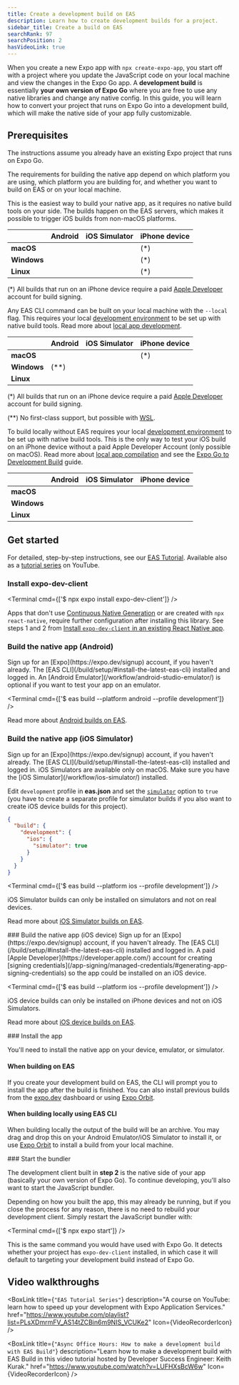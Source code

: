 ```yaml
---
title: Create a development build on EAS
description: Learn how to create development builds for a project.
sidebar_title: Create a build on EAS
searchRank: 97
searchPosition: 2
hasVideoLink: true
---
```




When you create a new Expo app with `npx create-expo-app`, you start off with a project where you update the JavaScript code on your local machine and view the changes in the Expo Go app. A **development build** is essentially **your own version of Expo Go** where you are free to use any native libraries and change any native config. In this guide, you will learn how to convert your project that runs on Expo Go into a development build, which will make the native side of your app fully customizable.

<VideoBoxLink videoId="uQCE9zl3dXU" title="How to create a development build" />

## Prerequisites

The instructions assume you already have an existing Expo project that runs on Expo Go.

The requirements for building the native app depend on which platform you are using, which platform you are building for, and whether you want to build on EAS or on your local machine.

<Collapsible summary="Build on EAS">

This is the easiest way to build your native app, as it requires no native build tools on your side. The builds happen on the EAS servers, which makes it possible to trigger iOS builds from non-macOS platforms.

|             | Android    | iOS Simulator | iPhone device   |
| ----------- | ---------- | ------------- | --------------- |
| **macOS**   | <YesIcon/> | <YesIcon/>    | <YesIcon/> (\*) |
| **Windows** | <YesIcon/> | <YesIcon/>    | <YesIcon/> (\*) |
| **Linux**   | <YesIcon/> | <YesIcon/>    | <YesIcon/> (\*) |

(\*) All builds that run on an iPhone device require a paid [Apple Developer](https://developer.apple.com) account for build signing.

</Collapsible>

<Collapsible summary="Build locally using the EAS CLI">

Any EAS CLI command can be built on your local machine with the `--local` flag. This requires your local [development environment](https://reactnative.dev/docs/set-up-your-environment?os=macos&platform=ios) to be set up with native build tools. Read more about [local app development](/build-reference/local-builds/).

|             | Android           | iOS Simulator | iPhone device   |
| ----------- | ----------------- | ------------- | --------------- |
| **macOS**   | <YesIcon/>        | <YesIcon/>    | <YesIcon/> (\*) |
| **Windows** | <YesIcon/> (\*\*) | <NoIcon />    | <NoIcon />      |
| **Linux**   | <YesIcon/>        | <NoIcon />    | <NoIcon />      |

(\*) All builds that run on an iPhone device require a paid [Apple Developer](developer.apple.com) account for build signing.

(\*\*) No first-class support, but possible with [WSL](http://expo.fyi/wsl.md).

</Collapsible>

<Collapsible summary="Build locally without EAS">

To build locally without EAS requires your local [development environment](https://reactnative.dev/docs/set-up-your-environment?os=macos&platform=ios) to be set up with native build tools. This is the only way to test your iOS build on an iPhone device without a paid Apple Developer Account (only possible on macOS). Read more about [local app compilation](/guides/local-app-development/#local-app-compilation) and see the [Expo Go to Development Build](/develop/development-builds/expo-go-to-dev-build/) guide.

|             | Android    | iOS Simulator | iPhone device |
| ----------- | ---------- | ------------- | ------------- |
| **macOS**   | <YesIcon/> | <YesIcon/>    | <YesIcon/>    |
| **Windows** | <YesIcon/> | <NoIcon />    | <NoIcon />    |
| **Linux**   | <YesIcon/> | <NoIcon />    | <NoIcon />    |

</Collapsible>

## Get started

For detailed, step-by-step instructions, see our [EAS Tutorial](/tutorial/eas/introduction). Available also as a [tutorial series](https://www.youtube.com/playlist?list=PLsXDmrmFV_AS14tZCBin6m9NIS_VCUKe2) on YouTube.

<Step label="1">

### Install expo-dev-client

<Terminal cmd={['$ npx expo install expo-dev-client']} />

<Collapsible summary="Are you using this library in a existing (bare) React Native apps?">

Apps that don't use [Continuous Native Generation](/workflow/continuous-native-generation/) or are created with `npx react-native`, require further configuration after installing this library. See steps 1 and 2 from [Install `expo-dev-client` in an existing React Native app](/bare/install-dev-builds-in-bare/).

</Collapsible>

</Step>

<Step label="2">

### Build the native app (Android)

<Prerequisites numberOfRequirements={3}>
  <Requirement number={1} title="Expo account">
    Sign up for an [Expo](https://expo.dev/signup) account, if you haven't
    already.
  </Requirement>
  <Requirement number={2} title="EAS CLI">
    The [EAS CLI](/build/setup/#install-the-latest-eas-cli) installed and logged
    in.
    <Terminal cmd={['$ npm install -g eas-cli && eas login']} />
  </Requirement>
  <Requirement number={3} title="An Android Emulator (optional)">
    An [Android Emulator](/workflow/android-studio-emulator/) is optional if you
    want to test your app on an emulator.
  </Requirement>
</Prerequisites>

<Terminal cmd={['$ eas build --platform android --profile development']} />

Read more about [Android builds on EAS](/tutorial/eas/android-development-build).

</Step>

<Step label="2">

### Build the native app (iOS Simulator)

<Prerequisites numberOfRequirements={3}>
  <Requirement number={1} title="Expo account">
    Sign up for an [Expo](https://expo.dev/signup) account, if you haven't
    already.
  </Requirement>
  <Requirement number={2} title="EAS CLI">
    The [EAS CLI](/build/setup/#install-the-latest-eas-cli) installed and logged
    in.
    <Terminal cmd={['$ npm install -g eas-cli && eas login']} />
  </Requirement>
  <Requirement number={3} title="macOS with iOS Simulator installed">
    iOS Simulators are available only on macOS. Make sure you have the [iOS
    Simulator](/workflow/ios-simulator/) installed.
  </Requirement>
</Prerequisites>

Edit `development` profile in **eas.json** and set the [`simulator`](/eas/json/#simulator) option to `true` (you have to create a separate profile for simulator builds if you also want to create iOS device builds for this project).

```json eas.json
{
  "build": {
    "development": {
      "ios": {
        "simulator": true
      }
    }
  }
}
```

<Terminal cmd={['$ eas build --platform ios --profile development']} />

iOS Simulator builds can only be installed on simulators and not on real devices.

Read more about [iOS Simulator builds on EAS](/tutorial/eas/ios-development-build-for-simulators/).

</Step>

<Step label="2">
### Build the native app (iOS device)

<Prerequisites numberOfRequirements={3}>
  <Requirement number={1} title="Expo account">
    Sign up for an [Expo](https://expo.dev/signup) account, if you haven't
    already.
  </Requirement>
  <Requirement number={2} title="EAS CLI">
    The [EAS CLI](/build/setup/#install-the-latest-eas-cli) installed and logged
    in.
    <Terminal cmd={['$ npm install -g eas-cli && eas login']} />
  </Requirement>
  <Requirement number={3} title="Apple Developer account">
    A paid [Apple Developer](https://developer.apple.com/) account for creating
    [signing
    credentials](/app-signing/managed-credentials/#generating-app-signing-credentials)
    so the app could be installed on an iOS device.
  </Requirement>
</Prerequisites>

<Terminal cmd={['$ eas build --platform ios --profile development']} />

iOS device builds can only be installed on iPhone devices and not on iOS Simulators.

Read more about [iOS device builds on EAS](/tutorial/eas/ios-development-build-for-devices/).

</Step>

<Step label="3">
### Install the app

You'll need to install the native app on your device, emulator, or simulator.

#### When building on EAS

If you create your development build on EAS, the CLI will prompt you to install the app after the build is finished. You can also install previous builds from the [expo.dev](https://expo.dev/) dashboard or using [Expo Orbit](https://expo.dev/orbit).

#### When building locally using EAS CLI

When building locally the output of the build will be an archive. You may drag and drop this on your Android Emulator/iOS Simulator to install it, or use [Expo Orbit](https://expo.dev/orbit) to install a build from your local machine.

</Step>

<Step label="4">
### Start the bundler

The development client built in **step 2** is the native side of your app (basically your own version of Expo Go). To continue developing, you'll also want to start the JavaScript bundler.

Depending on how you built the app, this may already be running, but if you close the process for any reason, there is no need to rebuild your development client. Simply restart the JavaScript bundler with:

<Terminal cmd={['$ npx expo start']} />

This is the same command you would have used with Expo Go. It detects whether your project has `expo-dev-client` installed, in which case it will default to targeting your development build instead of Expo Go.

</Step>

## Video walkthroughs

<BoxLink
  title={`"EAS Tutorial Series"`}
  description="A course on YouTube: learn how to speed up your development with Expo Application Services."
  href="https://www.youtube.com/playlist?list=PLsXDmrmFV_AS14tZCBin6m9NIS_VCUKe2"
  Icon={VideoRecorderIcon}
/>

<BoxLink
  title={`"Async Office Hours: How to make a development build with EAS Build"`}
  description="Learn how to make a development build with EAS Build in this video tutorial hosted by Developer Success Engineer: Keith Kurak."
  href="https://www.youtube.com/watch?v=LUFHXsBcW6w"
  Icon={VideoRecorderIcon}
/>
